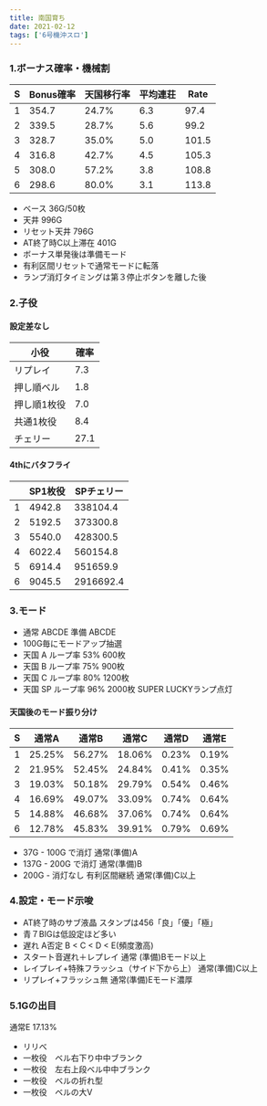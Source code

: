 ```yaml
---
title: 南国育ち
date: 2021-02-12
tags: ['6号機沖スロ']
---
```


### 1.ボーナス確率・機械割

|S|Bonus確率|天国移行率|平均連荘|Rate|
|---|---|--|---|---|
|1|354.7|24.7%|6.3|97.4|
|2|339.5|28.7%|5.6|99.2|
|3|328.7|35.0%|5.0|101.5|
|4|316.8|42.7%|4.5|105.3|
|5|308.0|57.2%|3.8|108.8|
|6|298.6|80.0%|3.1|113.8|

- ベース 36G/50枚
- 天井 996G
- リセット天井 796G
- AT終了時C以上滞在 401G
- ボーナス単発後は準備モード
- 有利区間リセットで通常モードに転落
- ランプ消灯タイミングは第３停止ボタンを離した後


### 2.子役

#### 設定差なし

|小役|確率|
|---|---|
|リプレイ|7.3|
|押し順ベル|1.8|
|押し順1枚役|7.0|
|共通1枚役|8.4|
|チェリー|27.1|

#### 4thにバタフライ

||SP1枚役|SPチェリー|
|---|---|---|
|1|4942.8|338104.4|
|2|5192.5|373300.8|
|3|5540.0|428300.5|
|4|6022.4|560154.8|
|5|6914.4|951659.9|
|6|9045.5|2916692.4|

### 3.モード

- 通常 ABCDE 準備 ABCDE
- 100G毎にモードアップ抽選
- 天国 A ループ率 53% 600枚
- 天国 B ループ率 75% 900枚
- 天国 C ループ率 80% 1200枚
- 天国 SP ループ率 96% 2000枚 SUPER LUCKYランプ点灯

#### 天国後のモード振り分け

|S|通常A|通常B|通常C|通常D|通常E|
|---|---|---|---|---|----|
|1|25.25%|56.27%|18.06%|0.23%|0.19%|
|2|21.95%|52.45%|24.84%|0.41%|0.35%|
|3|19.03%|50.18%|29.79%|0.54%|0.46%|
|4|16.69%|49.07%|33.09%|0.74%|0.64%|
|5|14.88%|46.68%|37.06%|0.74%|0.64%|
|6|12.78%|45.83%|39.91%|0.79%|0.69%|

- 37G - 100G で消灯 通常(準備)A
- 137G - 200G で消灯 通常(準備)B
- 200G - 消灯なし 有利区間継続 通常(準備)C以上

### 4.設定・モード示唆

- AT終了時のサブ液晶 スタンプは456「良」「優」「極」
- 青７BIGは低設定ほど多い
- 遅れ A否定 B < C < D < E(頻度激高)
- スタート音遅れ＋レプレイ 通常 (準備)Bモード以上
- レイプレイ+特殊フラッシュ（サイド下から上） 通常(準備)C以上
- リプレイ+フラッシュ無 通常(準備)Eモード濃厚

### 5.1Gの出目

通常E 17.13%

- リリべ
- 一枚役　ベル右下り中中ブランク
- 一枚役　左右上段ベル中中ブランク
- 一枚役　ベルの折れ型
- 一枚役　ベルの大V


